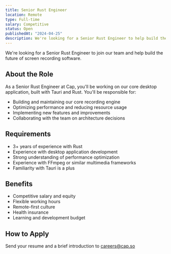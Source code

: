 ```yaml
---
title: Senior Rust Engineer
location: Remote
type: Full-time
salary: Competitive
status: Open
publishedAt: "2024-04-25"
description: We're looking for a Senior Rust Engineer to help build the future of screen recording software.
---
```


We're looking for a Senior Rust Engineer to join our team and help build the future of screen recording software.

## About the Role

As a Senior Rust Engineer at Cap, you'll be working on our core desktop application, built with Tauri and Rust. You'll be responsible for:

- Building and maintaining our core recording engine
- Optimizing performance and reducing resource usage
- Implementing new features and improvements
- Collaborating with the team on architecture decisions

## Requirements

- 3+ years of experience with Rust
- Experience with desktop application development
- Strong understanding of performance optimization
- Experience with FFmpeg or similar multimedia frameworks
- Familiarity with Tauri is a plus

## Benefits

- Competitive salary and equity
- Flexible working hours
- Remote-first culture
- Health insurance
- Learning and development budget

## How to Apply

Send your resume and a brief introduction to careers@cap.so
